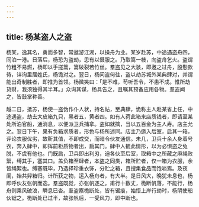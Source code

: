 ```yaml
---
---
---
```

title: 杨某盗人之盗
---



杨某，逸其名，勇而多智，常遨游江湖，以操舟为业。某岁赴苏，中途遇盗舟四，同泊一港。日落后，杨恐为盗劫，思有以慑服之。乃取篙一枝，向盗舟乞火。盗谓竹粗不易燃，杨即以手搓篙，篙破裂若竹丝。羣盗见之大骇，即邀之过舟，殷懃款待，详询里居姓氏，杨诡对之。翌日，杨问盗何往，盗以劫苏城外某典肆对，并谓能出奇制胜者，即推为首领。杨微笑曰：「是不难，苟听吾令，不患不成。惟所劫货财，我须独得其半耳。」众询其谋，杨具告之，且嘱其预备应用各物。羣盗闻之，皆鼓掌称善。

越二日，抵苏，杨使一盗伪作仆人状，持名帖，至典肆，诡称主人赴某省上任，中途遇盗，劫去大皮箱九只，黑者五，黄者四。如有人荷此箱来店质钱者，即请至某处所泊官船，通消息，以便派卫兵捕拿。盗如就擒，当以五百金为主人寿。店主允之。翌日下午，果有负箱求质者，形色与杨所述同。店主乃邀入后室，启其一箱，评论衣服优劣，故靳其值，不即成交，而暗令伙友通信。未几，卫兵十余人身着号衣，奔入肆中，即挥前柜质物者出，扃其门。肆中人覩此情形，以为必惧盗之兔脱，不虞有他也。门既扃，卫兵即出利刃，迫各伙至后室，取箱中之所藏之麻绳败絮，缚其手，塞其口。盖负箱至肆者，本盗之同类，箱所贮者，仅一箱为衣服，余皆绳絮也。缚塞既毕，乃选择珍重衣饰，分贮之箱，且搜集食品而饱啖焉。及夜阑，始共舁箱归。计所获之物，运入杨舟者，有大半。是日风大，晚犹未息也，杨即呼伙友张帆而逸。羣盗既觉，亦张帆逐之。甫行十数丈，桅断帆落，不能行，杨舟则乘风破浪，瞬息已杳。羣盗察桅断处，皆有锯痕，始悟上岸行劫时，杨阴使船伙锯之。桅断处已过半，故张帆后，一受风力，即中断也。